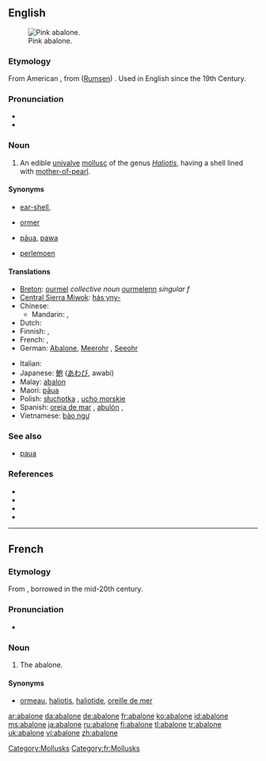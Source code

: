 {{was wotd|2006|December|30}}
{{also|Abalone}}
==English==
[[Image:Pinkabalone_300.jpg|thumb|right|Pink abalone.]]

===Etymology===
From American {{etyl|es|en}} {{term|abulón}}, from {{etyl|css|en}} ([[Rumsen]]) {{term|aulón}}. Used in English since the 19th Century.

===Pronunciation===
* {{IPA|/æbəˈləʊni/}}
* {{audio|en-us-abalone.ogg|Audio (US)}}

===Noun===
{{en-noun}}

# {{context|US|Australia}} An edible [[univalve]] [[mollusc]] of the genus ''[[Haliotis]]'', having a shell lined with [[mother-of-pearl]].

====Synonyms====
* {{qualifier|UK}} [[ear-shell]],
* {{qualifier|Guernsey}} [[ormer]]
* {{qualifier|New Zealand}} [[pāua]], [[pawa]]
* {{qualifier|South Africa}} [[perlemoen]]

====Translations====
{{trans-top|edible univalve mollusc}}
* [[Breton]]: [[ourmel]] ''collective noun'' [[ourmelenn]] ''singular f''
* [[Central Sierra Miwok]]: [[hásˑyny-]]
* Chinese:
** Mandarin: {{t-|cmn|鮑魚|sc=Hani}}, {{t-|cmn|鲍鱼|tr=bàoyú|sc=Hani}}
* Dutch: {{t|nl|zeeoor}}
* Finnish: {{t-|fi|abaloni}}, {{t-|fi|punamerikorva}}
* French: {{t+|fr|ormeau|m}}, {{t+|fr|haliotide|f}}
* German: [[Abalone]], [[Meerohr]] {{n}}, [[Seeohr]] {{n}}
{{trans-mid}}
* Italian: {{t|it|abalone}}
* Japanese: [[鮑]] ([[あわび]], awabi)
* Malay: [[abalon]]
* Maori: [[pāua]]
* Polish: [[słuchotka]] {{f}}, [[ucho morskie]] {{n}}
* Spanish: [[oreja de mar]] {{f}}, [[abulón]] {{m}},  {{t+|es|loco|m}}
* Vietnamese: [[bào ngư]]
{{trans-bottom}}

===See also===
* [[paua]] {{pos_n}}

===References===
{{wikisource1911Enc|Abalone}}
* {{pedialite|Abalone}}
* {{R:American Heritage 2000|abalone}}
* {{R:Dictionary.com|abalone}}
* {{R:WordNet 2003|abalone}}

[[Category:Mollusks]]

----

==French==

===Etymology===
From {{etyl|en|fr}}, borrowed in the mid-20th century.

===Pronunciation===
* {{IPA|lang=fr|/abalɔn/}}

===Noun===
{{fr-noun|m}}

# {{context|gastronomy|uncommon|lang=fr}} The abalone.

====Synonyms====
* {{sense|more usual terms for "abalone"}} [[ormeau]], [[haliotis]], [[haliotide]], [[oreille de mer]]

[[Category:fr:Mollusks]]

[[ar:abalone]]
[[da:abalone]]
[[de:abalone]]
[[fr:abalone]]
[[ko:abalone]]
[[id:abalone]]
[[ms:abalone]]
[[ja:abalone]]
[[ru:abalone]]
[[fi:abalone]]
[[tl:abalone]]
[[tr:abalone]]
[[uk:abalone]]
[[vi:abalone]]
[[zh:abalone]]
